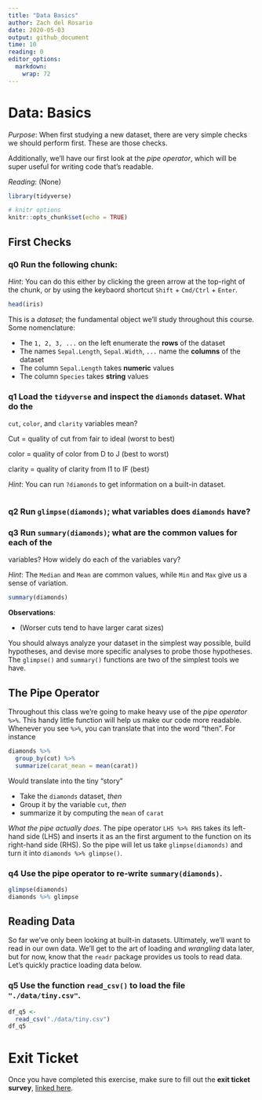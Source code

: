 ```yaml
---
title: "Data Basics"
author: Zach del Rosario
date: 2020-05-03
output: github_document
time: 10
reading: 0
editor_options: 
  markdown: 
    wrap: 72
---
```


# Data: Basics

*Purpose*: When first studying a new dataset, there are very simple
checks we should perform first. These are those checks.

Additionally, we'll have our first look at the *pipe operator*, which
will be super useful for writing code that's readable.

*Reading*: (None)

```r
library(tidyverse)
```

```r
# knitr options
knitr::opts_chunk$set(echo = TRUE)
```

## First Checks

<!-- -------------------------------------------------- -->

### **q0** Run the following chunk:

*Hint*: You can do this either by clicking the green arrow at the
top-right of the chunk, or by using the keybaord shortcut `Shift` +
`Cmd/Ctrl` + `Enter`.

```r
head(iris)
```

This is a *dataset*; the fundamental object we'll study throughout this
course. Some nomenclature:

-   The `1, 2, 3, ...` on the left enumerate the **rows** of the dataset
-   The names `Sepal.Length`, `Sepal.Width`, `...` name the **columns**
    of the dataset
-   The column `Sepal.Length` takes **numeric** values
-   The column `Species` takes **string** values

### **q1** Load the `tidyverse` and inspect the `diamonds` dataset. What do the

`cut`, `color`, and `clarity` variables mean?

Cut = quality of cut from fair to ideal (worst to best)

color = quality of color from D to J (best to worst)

clarity = quality of clarity from l1 to IF (best)

*Hint*: You can run `?diamonds` to get information on a built-in
dataset.

```r
```

### **q2** Run `glimpse(diamonds)`; what variables does `diamonds` have?

### **q3** Run `summary(diamonds)`; what are the common values for each of the

variables? How widely do each of the variables vary?

*Hint*: The `Median` and `Mean` are common values, while `Min` and `Max`
give us a sense of variation.

```r
summary(diamonds)
```

**Observations**:

-   (Worser cuts tend to have larger carat sizes)

You should always analyze your dataset in the simplest way possible,
build hypotheses, and devise more specific analyses to probe those
hypotheses. The `glimpse()` and `summary()` functions are two of the
simplest tools we have.

## The Pipe Operator

<!-- -------------------------------------------------- -->

Throughout this class we're going to make heavy use of the *pipe
operator* `%>%`. This handy little function will help us make our code
more readable. Whenever you see `%>%`, you can translate that into the
word "then". For instance

```r
diamonds %>%
  group_by(cut) %>%
  summarize(carat_mean = mean(carat))
```

Would translate into the tiny "story"

-   Take the `diamonds` dataset, *then*
-   Group it by the variable `cut`, *then*
-   summarize it by computing the `mean` of `carat`

*What the pipe actually does*. The pipe operator `LHS %>% RHS` takes its
left-hand side (LHS) and inserts it as an the first argument to the
function on its right-hand side (RHS). So the pipe will let us take
`glimpse(diamonds)` and turn it into `diamonds %>% glimpse()`.

### **q4** Use the pipe operator to re-write `summary(diamonds)`.

```r
glimpse(diamonds)
diamonds %>% glimpse
```

## Reading Data

<!-- -------------------------------------------------- -->

So far we've only been looking at built-in datasets. Ultimately, we'll
want to read in our own data. We'll get to the art of loading and
*wrangling* data later, but for now, know that the `readr` package
provides us tools to read data. Let's quickly practice loading data
below.

### **q5** Use the function `read_csv()` to load the file `"./data/tiny.csv"`.

```r
df_q5 <-
  read_csv("./data/tiny.csv")
df_q5
```

<!-- include-exit-ticket -->

# Exit Ticket

<!-- -------------------------------------------------- -->

Once you have completed this exercise, make sure to fill out the **exit
ticket survey**, [linked
here](https://docs.google.com/forms/d/e/1FAIpQLSeuq2LFIwWcm05e8-JU84A3irdEL7JkXhMq5Xtoalib36LFHw/viewform?usp=pp_url&entry.693978880=e-data00-basics-assignment.Rmd).
